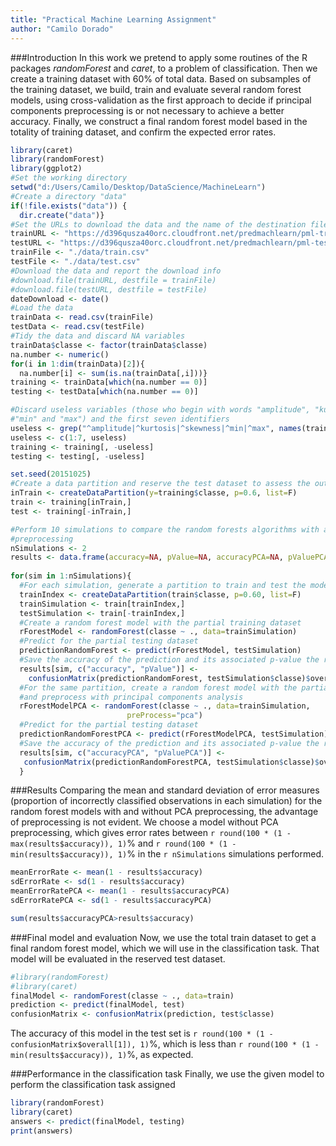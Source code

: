 ```yaml
---
title: "Practical Machine Learning Assignment"
author: "Camilo Dorado"
---
```


###Introduction
In this work we pretend to apply some routines of the R packages _randomForest_ and _caret_, to a problem of classification. Then we create a training dataset with 60% of total data. Based on subsamples of the training dataset, we build, train and evaluate several random forest models, using cross-validation as the first approach to decide if principal components preprocessing is or not necessary to achieve a better accuracy. Finally, we construct a final random forest model based in the totality of training dataset, and confirm the expected error rates.

```r
library(caret)
library(randomForest)
library(ggplot2)
#Set the working directory
setwd("d:/Users/Camilo/Desktop/DataScience/MachineLearn")
#Create a directory "data"
if(!file.exists("data")) {
  dir.create("data")}
#Set the URLs to download the data and the name of the destination file
trainURL <- "https://d396qusza40orc.cloudfront.net/predmachlearn/pml-training.csv"
testURL <- "https://d396qusza40orc.cloudfront.net/predmachlearn/pml-testing.csv"
trainFile <- "./data/train.csv"
testFile <- "./data/test.csv"
#Download the data and report the download info
#download.file(trainURL, destfile = trainFile)
#download.file(testURL, destfile = testFile)
dateDownload <- date()
#Load the data
trainData <- read.csv(trainFile)
testData <- read.csv(testFile)
#Tidy the data and discard NA variables
trainData$classe <- factor(trainData$classe)
na.number <- numeric()
for(i in 1:dim(trainData)[2]){
  na.number[i] <- sum(is.na(trainData[,i]))}
training <- trainData[which(na.number == 0)]
testing <- testData[which(na.number == 0)]

#Discard useless variables (those who begin with words "amplitude", "kurtosis", "skewness",
#"min" and "max") and the first seven identifiers
useless <- grep("^amplitude|^kurtosis|^skewness|^min|^max", names(training), value=F)
useless <- c(1:7, useless)
training <- training[, -useless]
testing <- testing[, -useless]
```

```r
set.seed(20151025)
#Create a data partition and reserve the test dataset to assess the out-of-bag error
inTrain <- createDataPartition(y=training$classe, p=0.6, list=F)
train <- training[inTrain,]
test <- training[-inTrain,]

#Perform 10 simulations to compare the random forests algorithms with and without PCA
#preprocessing
nSimulations <- 2
results <- data.frame(accuracy=NA, pValue=NA, accuracyPCA=NA, pValuePCA=NA)
 
for(sim in 1:nSimulations){
  #For each simulation, generate a partition to train and test the models
  trainIndex <- createDataPartition(train$classe, p=0.60, list=F)
  trainSimulation <- train[trainIndex,]
  testSimulation <- train[-trainIndex,]
  #Create a random forest model with the partial training dataset
  rForestModel <- randomForest(classe ~ ., data=trainSimulation)
  #Predict for the partial testing dataset
  predictionRandomForest <- predict(rForestModel, testSimulation)
  #Save the accuracy of the prediction and its associated p-value the results dataframe
  results[sim, c("accuracy", "pValue")] <- 
    confusionMatrix(predictionRandomForest, testSimulation$classe)$overall[c(1, 6)]
  #For the same partition, create a random forest model with the partial training dataset
  #and preprocess with principal components analysis
  rForestModelPCA <- randomForest(classe ~ ., data=trainSimulation, 
                          preProcess="pca")
  #Predict for the partial testing dataset
  predictionRandomForestPCA <- predict(rForestModelPCA, testSimulation)
  #Save the accuracy of the prediction and its associated p-value the results dataframe
  results[sim, c("accuracyPCA", "pValuePCA")] <- 
   confusionMatrix(predictionRandomForestPCA, testSimulation$classe)$overall[c(1, 6)]
  }
```

###Results
Comparing the mean and standard deviation of error measures (proportion of incorrectly classified observations in each simulation) for the random forest models with and without PCA preprocessing, the advantage of preprocessing is not evident. We choose a model without PCA preprocessing, which gives error rates between `r round(100 * (1 - max(results$accuracy)), 1)`% and `r round(100 * (1 - min(results$accuracy)), 1)`% in the `r nSimulations` simulations performed.
```r
meanErrorRate <- mean(1 - results$accuracy)
sdErrorRate <- sd(1 - results$accuracy)
meanErrorRatePCA <- mean(1 - results$accuracyPCA)
sdErrorRatePCA <- sd(1 - results$accuracyPCA)

sum(results$accuracyPCA>results$accuracy)
```

###Final model and evaluation
Now, we use the total train dataset to get a final random forest model, which we will use in the classification task. That model will be evaluated in the reserved test dataset.
```r
#library(randomForest)
#library(caret)
finalModel <- randomForest(classe ~ ., data=train)
prediction <- predict(finalModel, test)
confusionMatrix <- confusionMatrix(prediction, test$classe)
```
The accuracy of this model in the test set is `r round(100 * (1 - confusionMatrix$overall[1]), 1)`%, which is less than `r round(100 * (1 - min(results$accuracy)), 1)`%, as expected.

###Performance in the classification task
Finally, we use the given model to perform the classification task assigned
```r
library(randomForest)
library(caret)
answers <- predict(finalModel, testing)
print(answers)
```